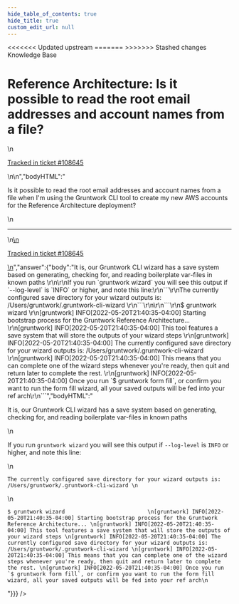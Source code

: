 ```yaml
---
hide_table_of_contents: true
hide_title: true
custom_edit_url: null
---
```



<head>
<<<<<<< Updated upstream
  <link rel="canonical" href="https://github.com/tnn-tnn-tnn-tnn-tnn-gruntwork-io/knowledge-base/discussions/426" />
=======
  <link rel="canonical" href="https://github.com/tnn-gruntwork-io/knowledge-base/discussions/426" />
>>>>>>> Stashed changes
</head>

<CenterLayout>
<span className="searchCategory">Knowledge Base</span>
<h1>Reference Architecture: Is it possible to read the root email addresses and account names from a file?</h1>
<GitHub discussion={{"id":"D_kwDOF8slf84APmP-","number":426,"author":{"login":"iangrunt"},"title":"Reference Architecture: Is it possible to read the root email addresses and account names from a file?","body":"\nIs it possible to read the root email addresses and account names from a file when I'm using the Gruntwork CLI tool to create my new AWS accounts for the Reference Architecture deployment?\n\n---\n\n<ins datetime=\"2022-05-21T01:29:24Z\">\n  <p><a href=\"https://support.gruntwork.io/hc/requests/108645\">Tracked in ticket #108645</a></p>\n</ins>\n","bodyHTML":"<p dir=\"auto\">Is it possible to read the root email addresses and account names from a file when I'm using the Gruntwork CLI tool to create my new AWS accounts for the Reference Architecture deployment?</p>\n<hr>\n<ins datetime=\"2022-05-21T01:29:24Z\">\n  <p dir=\"auto\"><a href=\"https://support.gruntwork.io/hc/requests/108645\" rel=\"nofollow\">Tracked in ticket #108645</a></p>\n</ins>","answer":{"body":"It is, our Gruntwork CLI wizard has a save system based on generating, checking for, and reading boilerplate var-files in known paths \r\n\r\nIf you run `gruntwork wizard` you will see this output if `--log-level` is `INFO` or higher, and note this line:\r\n```\r\nThe currently configured save directory for your wizard outputs is: /Users/gruntwork/.gruntwork-cli-wizard \r\n```\r\n\r\n```\r\n$ gruntwork wizard                          \r\n[gruntwork] INFO[2022-05-20T21:40:35-04:00] Starting bootstrap process for the Gruntwork Reference Architecture... \r\n[gruntwork] INFO[2022-05-20T21:40:35-04:00] This tool features a save system that will store the outputs of your wizard steps \r\n[gruntwork] INFO[2022-05-20T21:40:35-04:00] The currently configured save directory for your wizard outputs is: /Users/gruntwork/.gruntwork-cli-wizard \r\n[gruntwork] INFO[2022-05-20T21:40:35-04:00] This means that you can complete one of the wizard steps whenever you're ready, then quit and return later to complete the rest. \r\n[gruntwork] INFO[2022-05-20T21:40:35-04:00] Once you run `$ gruntwork form fill`, or confirm you want to run the form fill wizard, all your saved outputs will be fed into your ref arch\r\n```","bodyHTML":"<p dir=\"auto\">It is, our Gruntwork CLI wizard has a save system based on generating, checking for, and reading boilerplate var-files in known paths</p>\n<p dir=\"auto\">If you run <code class=\"notranslate\">gruntwork wizard</code> you will see this output if <code class=\"notranslate\">--log-level</code> is <code class=\"notranslate\">INFO</code> or higher, and note this line:</p>\n<div class=\"snippet-clipboard-content notranslate position-relative overflow-auto\" data-snippet-clipboard-copy-content=\"The currently configured save directory for your wizard outputs is: /Users/gruntwork/.gruntwork-cli-wizard \"><pre class=\"notranslate\"><code class=\"notranslate\">The currently configured save directory for your wizard outputs is: /Users/gruntwork/.gruntwork-cli-wizard \n</code></pre></div>\n<div class=\"snippet-clipboard-content notranslate position-relative overflow-auto\" data-snippet-clipboard-copy-content=\"$ gruntwork wizard                          \n[gruntwork] INFO[2022-05-20T21:40:35-04:00] Starting bootstrap process for the Gruntwork Reference Architecture... \n[gruntwork] INFO[2022-05-20T21:40:35-04:00] This tool features a save system that will store the outputs of your wizard steps \n[gruntwork] INFO[2022-05-20T21:40:35-04:00] The currently configured save directory for your wizard outputs is: /Users/gruntwork/.gruntwork-cli-wizard \n[gruntwork] INFO[2022-05-20T21:40:35-04:00] This means that you can complete one of the wizard steps whenever you're ready, then quit and return later to complete the rest. \n[gruntwork] INFO[2022-05-20T21:40:35-04:00] Once you run `$ gruntwork form fill`, or confirm you want to run the form fill wizard, all your saved outputs will be fed into your ref arch\"><pre class=\"notranslate\"><code class=\"notranslate\">$ gruntwork wizard                          \n[gruntwork] INFO[2022-05-20T21:40:35-04:00] Starting bootstrap process for the Gruntwork Reference Architecture... \n[gruntwork] INFO[2022-05-20T21:40:35-04:00] This tool features a save system that will store the outputs of your wizard steps \n[gruntwork] INFO[2022-05-20T21:40:35-04:00] The currently configured save directory for your wizard outputs is: /Users/gruntwork/.gruntwork-cli-wizard \n[gruntwork] INFO[2022-05-20T21:40:35-04:00] This means that you can complete one of the wizard steps whenever you're ready, then quit and return later to complete the rest. \n[gruntwork] INFO[2022-05-20T21:40:35-04:00] Once you run `$ gruntwork form fill`, or confirm you want to run the form fill wizard, all your saved outputs will be fed into your ref arch\n</code></pre></div>"}}} />

</CenterLayout>
  

<!-- ##DOCS-SOURCER-START
{
  "sourcePlugin": "github-discussions",
  "hash": "09643f97a7be70ef848e9fb1ffd1035b"
}
##DOCS-SOURCER-END -->
